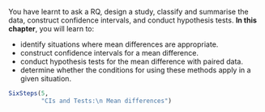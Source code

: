 ::: {.objectivesBox .objectives data-latex="{iconmonstr-target-4-240.png}"}
You have learnt to ask a RQ, design a study, classify and summarise the data, construct confidence intervals, and conduct hypothesis tests.
**In this chapter**, you will learn to:

* identify situations where mean differences are appropriate.
* construct confidence intervals for a mean difference.
* conduct hypothesis tests for the mean difference with paired data.
* determine whether the conditions for using these methods apply in a given situation.
:::

```r
SixSteps(5, 
         "CIs and Tests:\n Mean differences")
```


